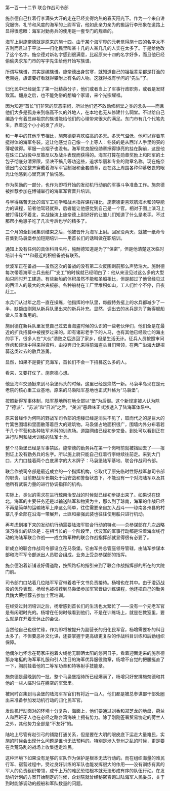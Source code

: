 

第一百一十二节 联合作战司令部

施奈德自己扛着行李满头大汗的走在已经变得灼热的春天阳光下。作为一个来自讲究服饰、礼节和风度的海军的上尉军官，他如此亲力亲为的搬运行李形象在道路上显得很惹眼：海军对勤务兵的使用是一套专门的规章的。

海军上尉施奈德就是原来的施十四。由于某个海军界的元老觉得施十四的名字太不吉利而且过于平淡――归化民里叫某十几的人某几几的人实在太多了。于是给他改了这个名字。施奈德对新名字感到很满意，比起原来十四的名字好多，而且他已经偷偷央求东门市的写字先生给他开始写族谱。

所谓写族谱，其实是编族谱。施奈德出身贫寒，就知道自己的祖祖辈辈都是打渔的老百姓，族谱要好看就得攀附上有名的人物。这就得找有学问的“先生”了。

归化民中已经诞生了第一批精英分子，他们或者当上了军事行政职务，或者是发财致富。翻身之后，也不能免俗的想编个家谱，来个光宗耀祖。

因为知道“首长”们非常的厌恶宗祠，所以他们还不敢动修祠堂之类的念头――而且他们大多是孤身来到临高不久的外地人，在本地也无从修建什么祠堂。不过给自己编造个有着显赫祖宗的族谱能给他们的心理带来很大的满足。东门市有几个代笔先生，靠着这个小小的发了点财。

和一年中的其他季节相比，施奈德更喜欢临高的冬天。冬天气温低，他可以穿着笔挺得体的海军冬装。这让他感觉自己像一个上等人：冬装的是从西洋人手里购买的薄呢做得。军服一点褶子也没有。海军优良服役勋章擦得铮亮的挂在胸前，这是他在珠江口战役中反策反以及战斗表现而获得的。海军打算在勋章奖励上和陆军的土包子彻底分清界限，坚决不搞几等功这些，追求华丽和专业的勋章名称。现在施奈德出门必定整齐穿戴着海军军官制服和全套勋章，走在路上周围各种仰慕敬畏的眼光让他感到心里充满了愉悦感。

作为奖励的一部分，也作为即将开始的发动机行动前的军事斗争准备工作。施奈德被推荐参加在博铺举行的海军军官晋升培训。

与学得痛苦无比的海军工程学和战术指挥课程相比，施奈德更喜欢航海术和领导能力的课程，前者他驾轻就熟，后者能让他感觉到自己是一个官。相对于图上演习上被打得找不着北，实战操演上施奈德上尉好好的让雏儿们知道了什么是老手。不过那帮小兔崽子吃了几次亏后也学的精多了。

三个月的全封闭集训结束之后，他被晋升为海军上尉。回家没两天，就被一纸命令召集到马袅堡参加短期培训――用首长们的话叫做在职培训。

通知上没有任何的具体科目名称，施耐德知道是为了“保密”，但是他清楚这次临时培训十有***和最近的积极备战有联系。

伏波军正在备战――虽然这次的备战的没有第二次反围剿前那么声势浩大。施耐德每次带着海军士兵去船厂“支工”的时候就已经明白了：他从来没见过这么多的大型船只同时开工建造。有些新船的体积虽然不能和圣船相比，但是超过了他曾经见过的西洋人的最大的大夹板船。各种船材在工厂里堆积如山，工人们忙个不停，日夜赶工。

水兵们从过年之后一直在操练，他指挥的中队里，每艘特务挺上的水兵都减少了一半，缺额由刚刚从新兵队里出来的新兵补充。显然，调出去的水兵是为了新得舰船做人员准备用的。

施耐德在新兵队里发觉自己过去当海盗时候的认识的一些老伙伴们，他们全是在最近的扩兵招募中被搜罗过来的。即有诸彩老手下的人马，也有其他已经败亡的海主的手下，很多人在“大伙”溃败之后逃回了家乡，但是生活无计。征兵人员按照审问俘虏和谈话中得来得资料，由投奔归化来得前海盗头目们带领，在两广沿海大肆招募这类过去的散兵游勇。

显然，如果不是要扩充海军，首长们不会一下招募这么多的人。

看来，又要打仗了。施奈德心想。

他坐海军交通挺来到马袅堡码头的时候，这里已经是焕然一新。马袅半岛现在是元老院的核心重工业基地，原来的马袅陆军基地也正式升格为“马袅堡”。

按照新得军事体制，陆军基地所在地全部以“堡”为后缀。这个新规定被人认为除了“德派”、“苏派”和“日派”之后，“美派”恶趣味正式渗透入了陆海军体系中。

原来曾经作为何鸣的野战军司令部的炮楼已经是消失不见了，取而代之的是巨大的竹篱笆围墙和里面散落着巨大的建筑物。马袅堡占地面积很广，围墙内外分布着若干几个军营和各种陆军术科的训练场。道路网络已经初步完备。到处可以看到正在进行队列和战术训练的陆军士兵。

整个马袅堡已经是军事禁区。施奈德的勤务兵在第一个岗哨前就被挡回去了――报到证上没有勤务兵的名字。所以施上尉只能自己扛着行李继续往前走。来到大门口，大门口挂着两个白底黑字的大木牌子：马袅堡陆军基地、联合作战司令部。

联合作战司令部是最近成立的一个指挥机构，它取代了原先临时性野战军总司令部的职责。目前野战军长期处于治安战和警备状态下，不能没有一个对海陆军以及其他所有武装力量的进行协调指挥的机构。

实际上，类似的需求在进行琼南治安战的时候就已经初步提出来了。如果说在琼北，海军的主要任务还是以输送陆军和物资为主，那么到了琼南，海军的作战已经不再是简单的运输陆军上岸这么简单，往往需要亲自加入战斗――琼南各州县的村寨几乎全部在沿海一带展开，土匪和豪强武装也往往使用船只进行机动。

再考虑到接下来的发动机行动需要陆海军联合行动的特点――总参谋部在几次战略演习得出的结论是：在相当长的一个阶段里，伏波军的军事行动都是沿着海岸线行动的海陆军联合作战――成立跨军种的联合作战指挥部就显得很有必要了。

新成立的联合作战司令部设立在马袅堡。它由军务总管庭领导管辖，由陆军参谋本部和海军军令部派出人员联合组成，业务上受总参谋部的指挥。

施奈德沿着新铺设好得道路，按照路标的指引来到了联合作战指挥部的所在的大院门前。

司令部门口站着几位陆军军官带着若干文书负责接待。杨增也在其中。由于澄迈战役的优异表现，杨增也被推荐到马袅堡参加军官晋级训练课程，他还把自己的勤务兵魏大荣推荐去参加士官培训。

在经受过封闭培训之后，杨增感到首长们的生活也太繁忙了――没有一个元老军官是有闲暇时光的。杨增在任何时候看到他们，不是在训练场上，就是在教室里，要么就是在开着无休止的会议。

当然他自己也很忙碌，作为即将被提升为副营长的归化民军官，杨增需要补的科目太多了。不但要恶补文化课，还要掌握于更高级更复杂的作战科目训练和后勤组织保障。

他偶尔也怀念在苟家庄抱着火绳枪无聊晒太阳的悠闲日子。看着迎面走来的施奈德那身笔挺的海军军礼服和引人注目的海军优异服役勋章，杨增不自觉的把腰挺直了一下，胸前挂着他的二等军功章和特等射手技能章。

施奈德是最晚到的一批，整个马袅堡招待所已经爆满了，杨增只好安排施奈德和其他的一些人临时住在腾空的军营里。

被同时召集到马袅堡的陆海军军官们有将近一百人，他们都是被总参谋部干部处圈出来准备参加发动机行动的归化民军官。

发动机行动面对的环境十分复杂，海面上，他们要通过刘香和郑芝龙的地盘，荷兰人和西班牙人也在必经之路台湾海峡上拥有势力。除了刚刚签署贸易协定的荷兰人之外，其他势力全部是“不友好”的。

陆地上尽管有赵引弓的铺路打通关系，但是要在大明的眼皮底下运走大量难民，实施的时候会出现什么问题是谁也无法预料的。特别是涉入登州之乱的时候，更是要在兵荒马乱的战场上收集运走难民。

这种环境下如果没有足够的军队作为保护是根本无法行动的。而在组织海量的难民行军、宿营过程中，受过良好训练的军队也能发挥很大的作用――没有训练有素的军人的负责组织带领，成千上万的难民恐怕根本就无法形成有序的队伍行动。在发动机计划的方案开始制定的时候，企划院就曾经秘密咨询过陆海军人民委员，关于到时能够调动的舰船和军队数量的问题。

